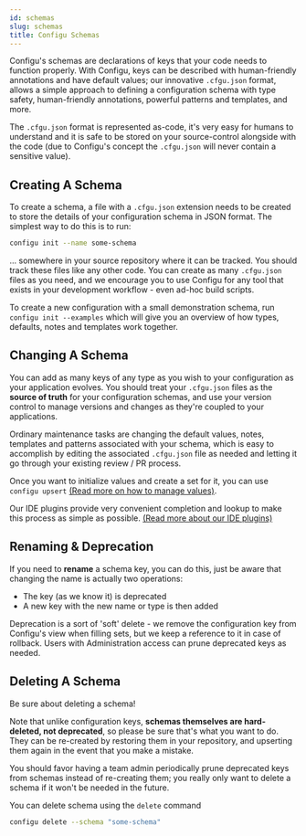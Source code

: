 ```yaml
---
id: schemas
slug: schemas
title: Configu Schemas
---
```


Configu's schemas are declarations of keys that your code needs to
function properly. With Configu, keys can be described with human-friendly annotations
and have default values; our innovative `.cfgu.json` format, allows a simple
approach to defining a configuration schema with type safety, human-friendly annotations, powerful 
patterns and templates, and more.

The `.cfgu.json` format is represented as-code, it's very easy for humans to understand 
and it is safe to be stored on your source-control alongside with the code (due to Configu's 
concept the `.cfgu.json` will never contain a sensitive value).

## Creating A Schema

To create a schema, a file with a `.cfgu.json` extension needs to be created to store the details
of your configuration schema in JSON format. The simplest way to do this is to run:

```sh
configu init --name some-schema
```

... somewhere in your source repository where it can be tracked. You should track these files 
like any other code. You can create as many `.cfgu.json` files as you need, and we encourage 
you to use Configu for any tool that exists in your development workflow - even ad-hoc build scripts. 

To create a new configuration with a small demonstration schema, run `configu init --examples` which 
will give you an overview of how types, defaults, notes and templates work together. 

## Changing A Schema

You can add as many keys of any type as you wish to your configuration as your application evolves. 
You should treat your `.cfgu.json` files as the **source of truth** for your configuration schemas, 
and use your version control to manage versions and changes as they're coupled to your applications.

Ordinary maintenance tasks are changing the default values, notes, templates and patterns associated 
with your schema, which is easy to accomplish by editing the associated `.cfgu.json` file as needed 
and letting it go through your existing review / PR process.

Once you want to initialize values and create a set for it, you can use `configu upsert` 
[(Read more on how to manage values)](/sets).

Our IDE plugins provide very convenient completion and lookup to make this process as simple as possible.
[(Read more about our IDE plugins)](/ide-plugins)

## Renaming & Deprecation

If you need to **rename** a schema key, you can do this, just be aware that changing the name 
is actually two operations:

 - The key (as we know it) is deprecated
 - A new key with the new name or type is then added

Deprecation is a sort of 'soft' delete - we remove the configuration key from Configu's view when 
filling sets, but we keep a reference to it in case of rollback. Users with Administration access 
can prune deprecated keys as needed.

## Deleting A Schema

<Admonition type="warning">
Be sure about deleting a schema!
</Admonition>

Note that unlike configuration keys, **schemas themselves are hard-deleted, not deprecated**, 
so please be sure that's what you want to do. They can be re-created by restoring them in your 
repository, and upserting them again in the event that you make a mistake.

You should favor having a team admin periodically prune deprecated keys from schemas instead 
of re-creating them; you really only want to delete a schema if it won't be needed in the future.

You can delete schema using the `delete` command

```sh
configu delete --schema "some-schema"
```